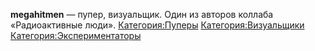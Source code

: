 {{Инфобокс для пуперов
|title2=megahitmen
|другие_ники=
|image3=[[Файл:Megahitmen.jpg|left]]
|сферы_творчества=RYTP, видеоарт
|год_начала=2012
|image4=
|имя_фамилия=
|дата_рождения=
|место_проживания=Москва
|ссылки=
*[https://www.youtube.com/user/megahitmen YouTube]
}}

'''megahitmen''' — пупер, визуальщик. Один из авторов коллаба «Радиоактивные люди».
[[Категория:Пуперы]]
[[Категория:Визуальщики]]
[[Категория:Экспериментаторы]]
